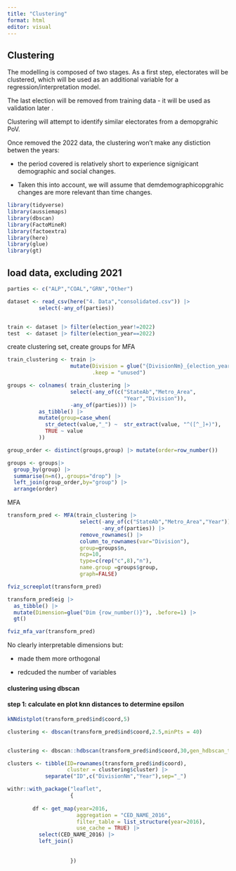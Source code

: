 ```yaml
---
title: "Clustering"
format: html
editor: visual
---
```


## Clustering

The modelling is composed of two stages. As a first step, electorates will be clustered, which will be used as an additional variable for a regression/interpretation model.

The last election will be removed from training data - it will be used as validation later .

Clustering will attempt to identify similar electorates from a demopgrahic PoV.

Once removed the 2022 data, the clustering won't make any distiction betwen the years:

-   the period covered is relatively short to experience signigicant demographic and social changes.

-   Taken this into account, we will assume that demdemographicopgrahic changes are more relevant than time changes.

```r

library(tidyverse)
library(aussiemaps)
library(dbscan)
library(FactoMineR)
library(factoextra)
library(here)
library(glue)
library(gt)
```

## load data, excluding 2021

```r

parties <- c("ALP","COAL","GRN","Other")

dataset <- read_csv(here("4. Data","consolidated.csv")) |>
          select(-any_of(parties))


train <- dataset |> filter(election_year!=2022) 
test  <- dataset |> filter(election_year==2022)

```

create clustering set, create groups for MFA

```r

train_clustering <- train |>
                    mutate(Division = glue("{DivisionNm}_{election_year}"),
                           .keep = "unused")

groups <- colnames( train_clustering |>
                    select(-any_of(c("StateAb","Metro_Area",
                                     "Year","Division")),
                    -any_of(parties))) |>
          as_tibble() |>
          mutate(group=case_when(
            str_detect(value,"_") ~  str_extract(value, "^([^_]+)"),
            TRUE ~ value
          )) 

group_order <- distinct(groups,group) |> mutate(order=row_number())

groups <- groups|>
  group_by(group) |>
  summarise(n=n(),.groups="drop") |>
  left_join(group_order,by="group") |>
  arrange(order)

```

MFA

```r
transform_pred <- MFA(train_clustering |>
                       select(-any_of(c("StateAb","Metro_Area","Year")),
                              -any_of(parties)) |>
                       remove_rownames() |>
                       column_to_rownames(var="Division"),
                       group=groups$n,
                       ncp=10,
                       type=c(rep("c",8),"n"),
                       name.group =groups$group,
                       graph=FALSE)
```

```r
fviz_screeplot(transform_pred)
```

```r
transform_pred$eig |> 
  as_tibble() |>
  mutate(Dimension=glue("Dim {row_number()}"), .before=1) |>
  gt()
```

```r
fviz_mfa_var(transform_pred)
```

No clearly interpretable dimensions but:

-   made them more orthogonal

-   redcuded the number of variables

#### clustering using dbscan

#### step 1: calculate en plot knn distances to determine epsilon

```r
kNNdistplot(transform_pred$ind$coord,5)
```

```r
clustering <- dbscan(transform_pred$ind$coord,2.5,minPts = 40)

```

```r
```

```r

clustering <- dbscan::hdbscan(transform_pred$ind$coord,30,gen_hdbscan_tree=TRUE)

clusters <- tibble(ID=rownames(transform_pred$ind$coord),
                   cluster = clustering$cluster) |>
            separate("ID",c("DivisionNm","Year"),sep="_")

```

```r
withr::with_package("leaflet",
                    {
        
        df <- get_map(year=2016,
                      aggregation = "CED_NAME_2016",
                      filter_table = list_structure(year=2016),
                      use_cache = TRUE) |>
          select(CED_NAME_2016) |>
          left_join()
              
                      
                    })
```
